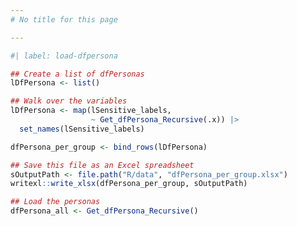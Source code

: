 ```yaml
---
# No title for this page

---
```


```r
#| label: load-dfpersona

## Create a list of dfPersonas
lDfPersona <- list()

## Walk over the variables
lDfPersona <- map(lSensitive_labels,
                  ~ Get_dfPersona_Recursive(.x)) |>
  set_names(lSensitive_labels)

dfPersona_per_group <- bind_rows(lDfPersona) 

## Save this file as an Excel spreadsheet
sOutputPath <- file.path("R/data", "dfPersona_per_group.xlsx")
writexl::write_xlsx(dfPersona_per_group, sOutputPath)

## Load the personas
dfPersona_all <- Get_dfPersona_Recursive()

```
